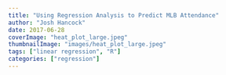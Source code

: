 ---
title: "Using Regression Analysis to Predict MLB Attendance"
author: "Josh Hancock"
date: 2017-06-28
coverImage: "heat_plot_large.jpeg"
thumbnailImage: "images/heat_plot_large.jpeg"
tags: ["linear regression", "R"]
categories: ["regression"]
---


